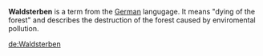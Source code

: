 '''Waldsterben''' is a term from the [[German]] langugage. It means "dying of the forest" and describes the destruction of the forest caused by enviromental pollution.

[[de:Waldsterben]]